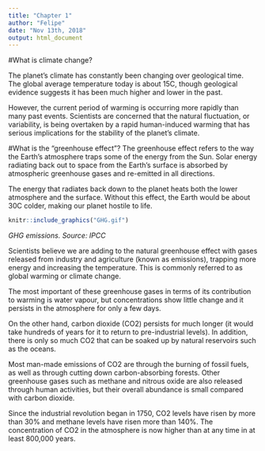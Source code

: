 ```yaml
---
title: "Chapter 1"
author: "Felipe"
date: "Nov 13th, 2018"
output: html_document
---  
```


#What is climate change?  

The planet's climate has constantly been changing over geological time. The global average temperature today is about 15C, though geological evidence suggests it has been much higher and lower in the past.

However, the current period of warming is occurring more rapidly than many past events. Scientists are concerned that the natural fluctuation, or variability, is being overtaken by a rapid human-induced warming that has serious implications for the stability of the planet's climate.  


#What is the "greenhouse effect"?
The greenhouse effect refers to the way the Earth's atmosphere traps some of the energy from the Sun. Solar energy radiating back out to space from the Earth's surface is absorbed by atmospheric greenhouse gases and re-emitted in all directions.

The energy that radiates back down to the planet heats both the lower atmosphere and the surface. Without this effect, the Earth would be about 30C colder, making our planet hostile to life.  

```r
knitr::include_graphics("GHG.gif")
```
*GHG emissions. Source: IPCC*


Scientists believe we are adding to the natural greenhouse effect with gases released from industry and agriculture (known as emissions), trapping more energy and increasing the temperature. This is commonly referred to as global warming or climate change.

The most important of these greenhouse gases in terms of its contribution to warming is water vapour, but concentrations show little change and it persists in the atmosphere for only a few days.

On the other hand, carbon dioxide (CO2) persists for much longer (it would take hundreds of years for it to return to pre-industrial levels). In addition, there is only so much CO2 that can be soaked up by natural reservoirs such as the oceans.

Most man-made emissions of CO2 are through the burning of fossil fuels, as well as through cutting down carbon-absorbing forests. Other greenhouse gases such as methane and nitrous oxide are also released through human activities, but their overall abundance is small compared with carbon dioxide.

Since the industrial revolution began in 1750, CO2 levels have risen by more than 30% and methane levels have risen more than 140%. The concentration of CO2 in the atmosphere is now higher than at any time in at least 800,000 years.
